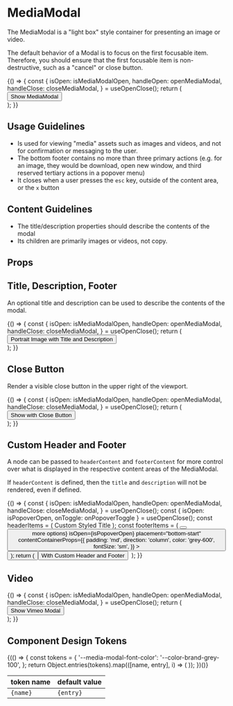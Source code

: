 
<Meta title="Components/MediaModal/Overview" component={MediaModal} />

# MediaModal

The MediaModal is a "light box" style container for presenting an image or video.

The default behavior of a Modal is to focus on the first focusable item.
Therefore, you should ensure that the first focusable item is non-destructive, such as a "cancel" or close button.

<Canvas withSource="open">
  <Story
    name="Basic Usage"
    parameters={{
      chromatic: { disableSnapshot: true },
      design: {
        type: 'figma',
        url: 'https://www.figma.com/file/k1kOsplTGXvSSMQQCzhCND/Palmetto-Design-System?node-id=1503%3A30057',
      },
    }}
  >
    {() => {
      const {
        isOpen: isMediaModalOpen,
        handleOpen: openMediaModal,
        handleClose: closeMediaModal,
      } = useOpenClose();
      return (
        <div>
          <Button variant="primary-neutral" onClick={openMediaModal}>
            Show MediaModal
          </Button>
          <MediaModal
            ariaLabel="landscape photo"
            isOpen={isMediaModalOpen}
            onDismiss={closeMediaModal}
          >
            <img
              src="images/landscape-mediamodal.jpg"
              alt=""
              style={{
                objectFit: 'contain',
                maxHeight: '100vh',
              }}
            />
          </MediaModal>
        </div>
      );
    }}
  </Story>
</Canvas>

## Usage Guidelines

- Is used for viewing "media" assets such as images and videos, and not for confirmation or messaging to the user.
- The bottom footer contains no more than three primary actions (e.g. for an image, they would be download, open new window, and third reserved tertiary actions in a popover menu)
- It closes when a user presses the `esc` key, outside of the content area, or the `x` button

## Content Guidelines

- The title/description properties should describe the contents of the modal
- Its children are primarily images or videos, not copy.

## Props

<ArgsTable of={MediaModal} />

## Title, Description, Footer

An optional title and description can be used to describe the contents of the modal.

<Canvas withSource="open">
  <Story
    name="Portrait Image with Title and Description"
    parameters={{
      chromatic: { disableSnapshot: true },
      design: {
        type: 'figma',
        url: 'https://www.figma.com/file/k1kOsplTGXvSSMQQCzhCND/Palmetto-Design-System?node-id=1503%3A30057',
      },
    }}
  >
    {() => {
      const {
        isOpen: isMediaModalOpen,
        handleOpen: openMediaModal,
        handleClose: closeMediaModal,
      } = useOpenClose();
      return (
        <div>
          <Button variant="primary-neutral" onClick={openMediaModal}>
            Portrait Image with Title and Description
          </Button>
          <MediaModal
            title="portrait-mediamodal.jpg"
            description="Site Survey - Roof"
            isOpen={isMediaModalOpen}
            onDismiss={closeMediaModal}
          >
            <img
              src="images/portrait-mediamodal.jpg"
              alt=""
              style={{
                objectFit: 'contain',
                height: 'calc(100vh - var(--size-height-2xl))',
                width: 'auto',
              }}
            />
          </MediaModal>
        </div>
      );
    }}
  </Story>
</Canvas>

## Close Button

Render a visible close button in the upper right of the viewport.

<Canvas withSource="open">
  <Story
    name="With Close Button"
    parameters={{
      chromatic: { disableSnapshot: true },
      design: {
        type: 'figma',
        url: 'https://www.figma.com/file/k1kOsplTGXvSSMQQCzhCND/Palmetto-Design-System?node-id=1503%3A30057',
      },
    }}
  >
    {() => {
      const {
        isOpen: isMediaModalOpen,
        handleOpen: openMediaModal,
        handleClose: closeMediaModal,
      } = useOpenClose();
      return (
        <div>
          <Button variant="primary-neutral" onClick={openMediaModal}>
            Show with Close Button
          </Button>
          <MediaModal
            ariaLabel="landscape photo"
            isOpen={isMediaModalOpen}
            onDismiss={closeMediaModal}
            closeButton
          >
            <img
              src="images/landscape-mediamodal.jpg"
              alt=""
              style={{
                objectFit: 'contain',
                maxHeight: '100vh',
              }}
            />
          </MediaModal>
        </div>
      );
    }}
  </Story>
</Canvas>

## Custom Header and Footer

A node can be passed to `headerContent` and `footerContent` for more control over what is displayed in the respective content areas of the MediaModal.

If `headerContent` is defined, then the `title` and `description` will not be rendered, even if defined.

<Canvas withSource="open">
  <Story
    name="Custom Header Content"
    parameters={{
      chromatic: { disableSnapshot: true },
    }}
  >
    {() => {
      const {
        isOpen: isMediaModalOpen,
        handleOpen: openMediaModal,
        handleClose: closeMediaModal,
      } = useOpenClose();
      const { isOpen: isPopoverOpen, onToggle: onPopoverToggle } =
        useOpenClose();
      const headerItems = (
        <Box gap="2xs">
          <Box fontWeight="bold">Custom Styled Title</Box>
          <Box direction="row" gap="xs">
            <Badge variant="info" size="sm" message="Invertor" />
            <Badge variant="info" size="sm" message="Utility Meter" />
            <Badge variant="info" size="sm" message="Site Survey" />
          </Box>
        </Box>
      );
      const footerItems = (
        <Box direction="row" childGap="lg">
          <Button
            variant="tertiary-neutral"
            as="a"
            color="white"
            href="/images/landscape-mediamodal.jpg"
            iconPrefix="download"
            download
            size="sm"
          />
          <Button
            variant="tertiary-neutral"
            as="a"
            href="/images/landscape-mediamodal.jpg"
            target="_blank"
            iconPrefix="launch-app"
            size="sm"
          />
          <Popover
            content={<>more options</>}
            isOpen={isPopoverOpen}
            placement="bottom-start"
            contentContainerProps={{
              padding: 'md',
              direction: 'column',
              color: 'grey-600',
              fontSize: 'sm',
            }}
          >
            <Button variant="tertiary-neutral" iconPrefix="dots" onClick={onPopoverToggle}
            size="sm" />
          </Popover>
        </Box>
      );
      return (
        <div>
          <Button variant="primary-neutral" onClick={openMediaModal}>
            With Custom Header and Footer
          </Button>
          <MediaModal
            isOpen={isMediaModalOpen}
            onDismiss={closeMediaModal}
            headerContent={headerItems}
            footerContent={footerItems}
            ariaLabel="custom header and footer"
          >
            <img
              src="images/portrait-mediamodal.jpg"
              alt=""
              style={{
                objectFit: 'contain',
                height: 'calc(100vh - var(--size-height-2xl))',
                width: 'auto',
              }}
            />
          </MediaModal>
        </div>
      );
    }}
  </Story>
</Canvas>

## Video

<Canvas withSource="open">
  <Story
    name="Vimeo Video"
    parameters={{
      chromatic: { disableSnapshot: true },
    }}
  >
    {() => {
      const {
        isOpen: isMediaModalOpen,
        handleOpen: openMediaModal,
        handleClose: closeMediaModal,
      } = useOpenClose();
      return (
        <div>
          <Button variant="primary-neutral" onClick={openMediaModal}>
            Show Vimeo Modal
          </Button>
          <MediaModal
            ariaLabel="vimeo video"
            isOpen={isMediaModalOpen}
            onDismiss={closeMediaModal}
          >
            <Box display="block" width="90vw" maxWidth="5xl">
              <Vimeo vimeoId="595469877" />
            </Box>
          </MediaModal>
        </div>
      );
    }}
  </Story>
</Canvas>

## Component Design Tokens

<table>
  <thead>
    <tr>
      <th>token name</th>
      <th>default value</th>
    </tr>
  </thead>
  <tbody>
    {(() => {
      const tokens = {
        '--media-modal-font-color': '--color-brand-grey-100',
      };
      return Object.entries(tokens).map(([name, entry], i) => (
        <tr key={i}>
          <td>
            <code>{name}</code>
          </td>
          <td>
            <code>{entry}</code>
          </td>
        </tr>
      ));
    })()}

  </tbody>
</table>
